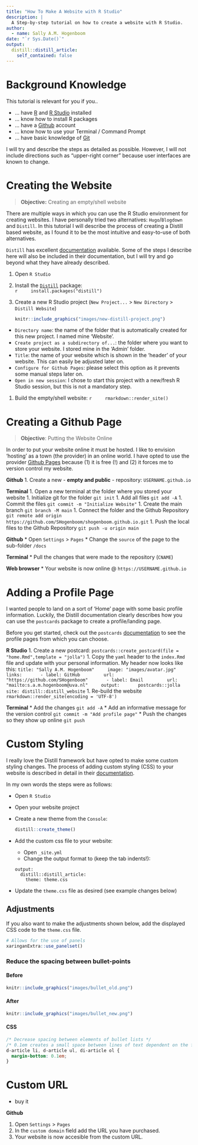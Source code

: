 ```yaml
---
title: "How To Make A Website with R Studio"
description: |
  A Step-by-step tutorial on how to create a website with R Studio.
author:
  - name: Sally A.M. Hogenboom
date: "`r Sys.Date()`"
output:
  distill::distill_article:
    self_contained: false
---
```


# Background Knowledge

This tutorial is relevant for you if you..

* ... have [R](https://cloud.r-project.org/) and [R Studio](https://www.rstudio.com/products/rstudio/download/#download) installed
* ... know how to install R packages
* ... have a [Github](https://github.com/) account
* ... know how to use your Terminal / Command Prompt
* ... have basic knowledge of [Git](https://git-scm.com/docs)

I will try and describe the steps as detailed as possible. However, I will not include directions such as "upper-right corner" because user interfaces are known to change. 

# Creating the Website

> **Objective:** Creating an empty/shell website

There are multiple ways in which you can use the R Studio environment for creating websites. I have personally tried two alternatives: `Hugo`/`Blogdown` and `Distill`. In this tutorial I will describe the process of creating a Distill based website, as I found it to be the most intuitive and easy-to-use of both alternatives.

`Distill` has excellent [documentation](https://rstudio.github.io/distill/website.html) available. Some of the steps I describe here will also be included in their documentation, but I will try and go beyond what they have already described.

1. Open `R Studio`  
1. Install the [`Distill`](https://rstudio.github.io/distill/) package:  
    ```r
    install.packages("distill")
    ```
1. Create a new R Studio project 
    (`New Project...` > `New Directory` > `Distill Website`)  

    ```r
    knitr::include_graphics("images/new-distill-project.png")
    ```

  * `Directory name`: the name of the folder that is automatically created for this new project. I named mine 'Website'.
  * `Create project as a subdirectory of...`: the folder where you want to store your website. I stored mine in the 'Admin' folder.
  * `Title`: the name of your website which is shown in the 'header' of your website. This can easily be adjusted later on.
  * `Configure for Github Pages`: please select this option as it prevents some manual steps later on.
  * `Open in new session`: I chose to start this project with a new/fresh R Studio session, but this is not a mandatory step.

1. Build the empty/shell website:
    ```r
    rmarkdown::render_site()
    ```

# Creating a Github Page

> **Objective**: Putting the Website Online

In order to put your website online it must be hosted. I like to envision 'hosting' as a town (the provider) in an online world. I have opted to use the provider [Github Pages](https://pages.github.com/) because (1) it is free (!) and (2) it forces me to version control my website.

**Github**
1. Create a new  - **empty and public** - repository:
    ```
    USERNAME.github.io
    ```

**Terminal**
1. Open a new terminal at the folder where you stored your website
1. Initialize git for the folder
    ```
    git init
    ```
1. Add all files
    ```
    git add -A
    ```
1. Commit the files
    ```
    git commit -m "Initialize Website"
    ```
1. Create the main branch
    ```
    git branch -M main
    ```
1. Connect the folder and the Github Repository
    ```
    git remote add origin https://github.com/SHogenboom/shogenboom.github.io.git
    ```
1. Push the local files to the Github Repository
    ```
    git push -u origin main
    ```

**Github**
* Open `Settings` > `Pages`
* Change the `source` of the page to the sub-folder `/docs`

**Terminal**
* Pull the changes that were made to the repository (`CNAME`)

**Web browser**
* Your website is now online @ `https://USERNAME.github.io`

# Adding a Profile Page

I wanted people to land on a sort of 'Home' page with some basic profile information. Luckily, the Distill documentation clearly describes how you can use the `postcards` package to create a profile/landing page.

Before you get started, check out the `postcards` [documentation](https://github.com/seankross/postcards) to see the profile pages from which you can choose.

**R Studio**
1. Create a new postcard:
    ```
    postcards::create_postcard(file = "home.Rmd",template = "jolla")
    ```
1. Copy the `yaml` header to the `index.Rmd` file and update with your personal information. My header now looks like this:
    ```
    title: "Sally A.M. Hogenboom"
    image: "images/avatar.jpg"
    links:
      - label: GitHub
        url: "https://github.com/SHogenboom"
      - label: Email
        url: "mailto:s.a.m.hogenboom@uva.nl"
    output:
      postcards::jolla
    site: distill::distill_website
    ```
1. Re-build the website
    ```
    rmarkdown::render_site(encoding = 'UTF-8')
    ```

**Terminal**
* Add the changes
    ```
    git add -A
    ```
* Add an informative message for the version control
    ```
    git commit -m "Add profile page"
    ```
* Push the changes so they show up online
    ```
    git push
    ```
    


# Custom Styling

I really love the Distill framework but have opted to make some custom styling changes. The process of adding custom styling (CSS) to your website is described in detail in their [documentation](https://rstudio.github.io/distill/website.html?panelset1=theme.css&panelset2=theme.css2#theming).

In my own words the steps were as follows:

* Open `R Studio`
* Open your website project
* Create a new theme from the `Console`:
  ```r
  distill::create_theme()
  ```
* Add the custom css file to your website:
  * Open `_site.yml`
  * Change the output format to (keep the tab indents!):
  ```
  output:
    distill::distill_article:
      theme: theme.css
  ```
* Update the `theme.css` file as desired (see example changes below)

## Adjustments

If you also want to make the adjustments shown below, add the displayed CSS code to the `theme.css` file.

```r
# Allows for the use of panels
xaringanExtra::use_panelset()
```

### Reduce the spacing between bullet-points

::: {.panelset}
::: {.panel}

#### Before

```r
knitr::include_graphics("images/bullet_old.png")
```

:::

::: {.panel}

#### After

```r
knitr::include_graphics("images/bullet_new.png")
```
:::
  
::: {.panel}

#### CSS

```css
/* Decrease spacing between elements of bullet lists */
/* 0.1em creates a small space between lines of text dependent on the font-size*/
d-article li, d-article ul, di-article ol {
  margin-bottom: 0.1em;
}
```

:::
:::

# Custom URL

* buy it

**Github**

1. Open `Settings` > `Pages`
1. In the `custom domain` field add the URL you have purchased. 
1. Your website is now accesible from the custom URL.
